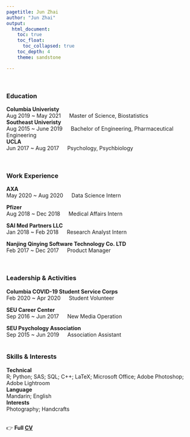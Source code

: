 ```yaml
---
pagetitle: Jun Zhai
author: "Jun Zhai"
output: 
  html_document:
    toc: true
    toc_float:    
      toc_collapsed: true
    toc_depth: 4
    theme: sandstone

---
```

\

### Education
**Columbia Univeristy**  
Aug 2019 ~ May 2021 &emsp; Master of Science, Biostatistics    
**Southeast Univeristy**  
Aug 2015 ~ June 2019 &emsp; Bachelor of Engineering, Pharmaceutical Engineering    
**UCLA**  
Jun 2017 ~ Aug 2017 &emsp; Psychology, Psychbiology  

</br>

### Work Experience  
**AXA**  
May 2020 ~ Aug 2020 &emsp; Data Science Intern  

**Pfizer**							           	            	               
Aug 2018 ~ Dec 2018 &emsp; Medical Affairs Intern   

**SAI Med Partners LLC**					           	                                       
Jan 2018 ~ Feb 2018 &emsp; Research Analyst Intern  

**Nanjing Qinying Software Technology Co. LTD**                   
Feb 2017 ~ Dec 2017 &emsp; Product Manager   

</br>

### Leadership & Activities  
**Columbia COVID-19 Student Service Corps**  
Feb 2020 ~ Apr 2020 &emsp; Student Volunteer  

**SEU Career Center**	 
Sep 2016 ~ Jun 2017 &emsp; New Media Operation  	

**SEU Psychology Association**  
Sep 2015 ~ Jun 2019 &emsp; Association Assistant       
</br>

### Skills & Interests   
**Technical**    
R; Python; SAS; SQL; C++; LaTeX; Microsoft Office; Adobe Photoshop; Adobe Lightroom     
**Language**   
Mandarin; English  
**Interests**   
Photography; Handcrafts   
</br>

👉 **Full [CV](./Jun Zhai Resume EN.pdf)**

</br>
</br>
<div class="tocify-extend-page" data-unique="tocify-extend-page" style="height: 0;"></div>
